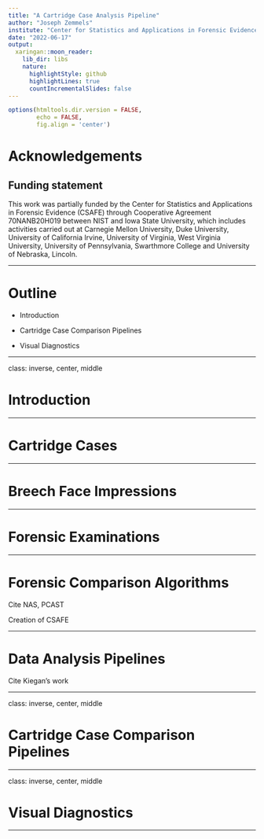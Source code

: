 ```yaml
---
title: "A Cartridge Case Analysis Pipeline"
author: "Joseph Zemmels"
institute: "Center for Statistics and Applications in Forensic Evidence"
date: "2022-06-17"
output:
  xaringan::moon_reader:
    lib_dir: libs
    nature:
      highlightStyle: github
      highlightLines: true
      countIncrementalSlides: false
---
```


```r
options(htmltools.dir.version = FALSE,
        echo = FALSE,
        fig.align = 'center')
```


# Acknowledgements

## Funding statement

This work was partially funded by the Center for Statistics and Applications in Forensic Evidence (CSAFE) through Cooperative Agreement 70NANB20H019 between NIST and Iowa State University, which includes activities carried out at Carnegie Mellon University, Duke University, University of California Irvine, University of Virginia, West Virginia University, University of Pennsylvania, Swarthmore College and University of Nebraska, Lincoln.

---

# Outline

- Introduction

- Cartridge Case Comparison Pipelines

- Visual Diagnostics

---

class: inverse, center, middle

# Introduction

---

# Cartridge Cases

---

# Breech Face Impressions

---

# Forensic Examinations

---

# Forensic Comparison Algorithms

Cite NAS, PCAST

Creation of CSAFE

---

# Data Analysis Pipelines

Cite Kiegan's work

---

class: inverse, center, middle

# Cartridge Case Comparison Pipelines

---

class: inverse, center, middle

# Visual Diagnostics

---

